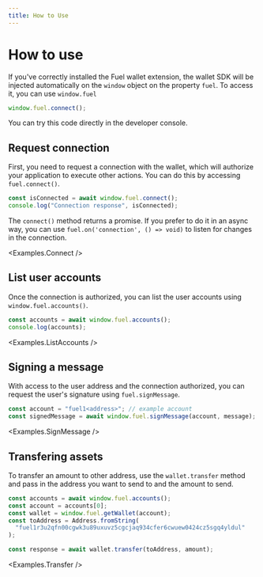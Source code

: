 ```yaml
---
title: How to Use
---
```


# How to use

<ConnectionAlert />

If you've correctly installed the Fuel wallet extension, the wallet SDK will be injected automatically on the `window` object on the property `fuel`. To access it, you can use `window.fuel`

```ts
window.fuel.connect();
```

You can try this code directly in the developer console.

## Request connection

First, you need to request a connection with the wallet, which will authorize your application to execute other actions. You can do this by accessing `fuel.connect()`.

```ts
const isConnected = await window.fuel.connect();
console.log("Connection response", isConnected);
```

The `connect()` method returns a promise. If you prefer to do it in an async way, you can use `fuel.on('connection', () => void)` to
listen for changes in the connection.

<Examples.Connect />

## List user accounts

Once the connection is authorized, you can list the user accounts using `window.fuel.accounts()`.

```ts
const accounts = await window.fuel.accounts();
console.log(accounts);
```

<Examples.ListAccounts />

## Signing a message

With access to the user address and the connection authorized, you can request the user's signature using `fuel.signMessage`.

```ts
const account = "fuel1<address>"; // example account
const signedMessage = await window.fuel.signMessage(account, message);
```

<Examples.SignMessage />

## Transfering assets

To transfer an amount to other address, use the `wallet.transfer` method and pass in the address you want to send to and the amount to send.

```ts
const accounts = await window.fuel.accounts();
const account = accounts[0];
const wallet = window.fuel.getWallet(account);
const toAddress = Address.fromString(
  "fuel1r3u2qfn00cgwk3u89uxuvz5cgcjaq934cfer6cwuew0424cz5sgq4yldul"
);

const response = await wallet.transfer(toAddress, amount);
```

<Examples.Transfer />

<CodeImport
  file="../examples/GetSelectedAccount.tsx"
  lineStart="22"
  lineEnd="23"
/>
